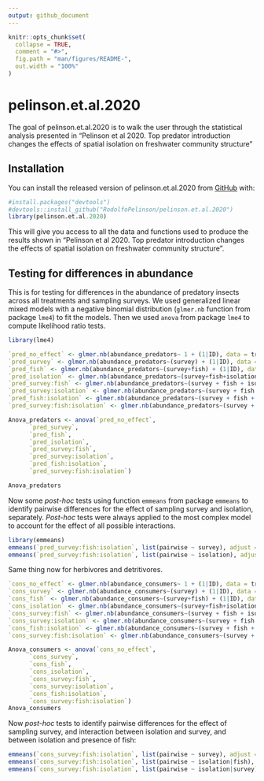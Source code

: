 ```yaml
---
output: github_document
---
```


<!-- README.md is generated from README.Rmd. Please edit that file -->

```r
knitr::opts_chunk$set(
  collapse = TRUE,
  comment = "#>",
  fig.path = "man/figures/README-",
  out.width = "100%"
)
```

# pelinson.et.al.2020

<!-- badges: start -->
<!-- badges: end -->

The goal of pelinson.et.al.2020 is to walk the user through the statistical analysis presented in "Pelinson et al 2020. Top predator introduction changes the effects of spatial isolation on freshwater community structure"

## Installation

You can install the released version of pelinson.et.al.2020 from [GitHub](https://github.com/RodolfoPelinson/pelinson.et.al.2020) with:



``` r
#install.packages("devtools")
#devtools::install_github("RodolfoPelinson/pelinson.et.al.2020")
library(pelinson.et.al.2020)

```
This will give you access to all the data and functions used to produce the results shown in "Pelinson et al 2020. Top predator introduction changes the effects of spatial isolation on freshwater community structure".


## Testing for differences in abundance

This is for testing for differences in the abundance of predatory insects across all treatments and sampling surveys. We used generalized linear mixed models with a negative binomial distribution (`glmer.nb` function from package `lme4`) to fit the models. Then we used `anova` from package `lme4` to compute likelihood ratio tests.

```r
library(lme4)

`pred_no_effect` <- glmer.nb(abundance_predators~ 1 + (1|ID), data = treatments)
`pred_survey` <- glmer.nb(abundance_predators~(survey) + (1|ID), data = treatments)
`pred_fish` <- glmer.nb(abundance_predators~(survey+fish) + (1|ID), data = treatments)
`pred_isolation` <- glmer.nb(abundance_predators~(survey+fish+isolation) + (1|ID), data = treatments)
`pred_survey:fish` <- glmer.nb(abundance_predators~(survey + fish + isolation + survey:fish) + (1|ID), data = treatments)
`pred_survey:isolation` <- glmer.nb(abundance_predators~(survey + fish + isolation + survey:fish + survey:isolation) + (1|ID), data = treatments)
`pred_fish:isolation` <- glmer.nb(abundance_predators~(survey + fish + isolation + survey:fish + survey:isolation + fish:isolation) + (1|ID), data = treatments)
`pred_survey:fish:isolation` <- glmer.nb(abundance_predators~(survey + fish + isolation + survey:fish + survey:isolation + fish:isolation + survey:fish:isolation) + (1|ID), data = treatments)

Anova_predators <- anova(`pred_no_effect`, 
      `pred_survey`,
      `pred_fish`,
      `pred_isolation`,
      `pred_survey:fish`,
      `pred_survey:isolation`,
      `pred_fish:isolation`,
      `pred_survey:fish:isolation`)

Anova_predators
```

Now some *post-hoc* tests using function `emmeans` from package `emmeans` to identify pairwise differences for the effect of sampling survey and isolation, separately. *Post-hoc* tests were always applied to the most complex model to account for the effect of all possible interactions.

```r
library(emmeans)
emmeans(`pred_survey:fish:isolation`, list(pairwise ~ survey), adjust = "tukey") 
emmeans(`pred_survey:fish:isolation`, list(pairwise ~ isolation), adjust = "tukey") 
```





Same thing now for herbivores and detritivores.

```r
`cons_no_effect` <- glmer.nb(abundance_consumers~ 1 + (1|ID), data = treatments)
`cons_survey` <- glmer.nb(abundance_consumers~(survey) + (1|ID), data = treatments)
`cons_fish` <- glmer.nb(abundance_consumers~(survey+fish) + (1|ID), data = treatments)
`cons_isolation` <- glmer.nb(abundance_consumers~(survey+fish+isolation) + (1|ID), data = treatments)
`cons_survey:fish` <- glmer.nb(abundance_consumers~(survey + fish + isolation + survey:fish) + (1|ID), data = treatments)
`cons_survey:isolation` <- glmer.nb(abundance_consumers~(survey + fish + isolation + survey:fish + survey:isolation) + (1|ID), data = treatments)
`cons_fish:isolation` <- glmer.nb(abundance_consumers~(survey + fish + isolation + survey:fish + survey:isolation + fish:isolation) + (1|ID), data = treatments)
`cons_survey:fish:isolation` <- glmer.nb(abundance_consumers~(survey + fish + isolation + survey:fish + survey:isolation + fish:isolation + survey:fish:isolation) + (1|ID), data = treatments)

Anova_consumers <- anova(`cons_no_effect`, 
      `cons_survey`,
      `cons_fish`,
      `cons_isolation`,
      `cons_survey:fish`,
      `cons_survey:isolation`,
      `cons_fish:isolation`,
      `cons_survey:fish:isolation`)
Anova_consumers

```
Now *post-hoc* tests to identify pairwise differences for the effect of sampling survey, and interaction between isolation and survey, and between isolation and presence of fish:

```r
emmeans(`cons_survey:fish:isolation`, list(pairwise ~ survey), adjust = "tukey") 
emmeans(`cons_survey:fish:isolation`, list(pairwise ~ isolation|fish), adjust = "tukey") 
emmeans(`cons_survey:fish:isolation`, list(pairwise ~ isolation|survey), adjust = "tukey") 

```

